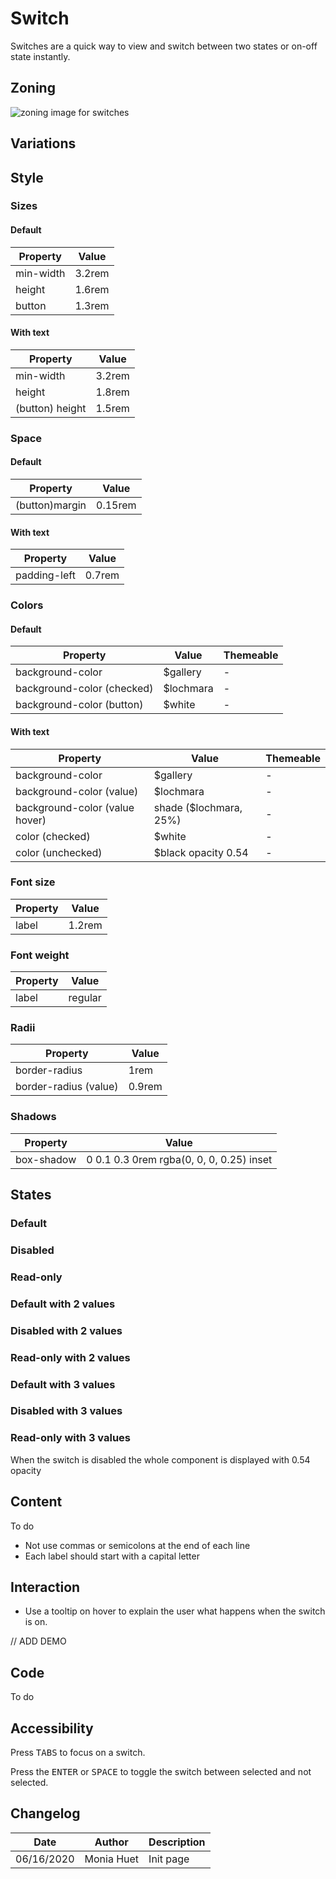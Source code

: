 
<Meta title="Components/Form/Fields/Switch"/>

# Switch

Switches are a quick way to view and switch between two states or on-off state instantly. 

## Zoning

<img src={InputZoning} alt="zoning image for switches" className="full" class="full" />

## Variations

## Style

### Sizes

#### Default

| Property                       | Value             | 
| ------------------------------ | ----------------- | 
| min-width           	         | 3.2rem            | 
| height    			    	 | 1.6rem            | 
| button		   			   	 | 1.3rem            | 

#### With text

| Property                       | Value             | 
| ------------------------------ | ----------------- | 
| min-width           	         | 3.2rem            | 
| height    			    	 | 1.8rem            | 
| (button) height		 		 | 1.5rem			 |


### Space

#### Default

| Property                       | Value             | 
| ------------------------------ | ----------------- | 
| (button)margin	             | 0.15rem           |

#### With text

| Property                       | Value             | 
| ------------------------------ | ----------------- | 
| padding-left  	             | 0.7rem            |


### Colors

#### Default

| Property                         | Value                               | Themeable				 |
| -------------------------------- | ----------------------------------- | ------------------------- |
| background-color                 | $gallery                            | -						 |
| background-color (checked)    	   | $lochmara                           | -						 |
| background-color (button)  | $white                              | -						 |


#### With text

| Property                       | Value                               | Themeable				 |
| ------------------------------ | ----------------------------------- | ----------------------- |
| background-color			     | $gallery                            | -	 					 |
| background-color (value)    	 | $lochmara                           | -						 |
| background-color (value hover) | shade ($lochmara, 25%)              | -						 |
| color	(checked)					 | $white							   | -	   					 |
| color	(unchecked)					 | $black opacity 0.54 				   | -	   					 |



### Font size

| Property                       | Value             | 
| ------------------------------ | ----------------- |
| label							 | 1.2rem 			 |

### Font weight

| Property                       | Value             | 
| ------------------------------ | ----------------- |
| label							 | regular			 |

### Radii
 
| Property                       | Value             | 
| ------------------------------ | ----------------- | 
| border-radius			         | 1rem	             |
| border-radius	(value)		     | 0.9rem	         |

### Shadows

| Property                       | Value             | 
| ------------------------------ | ----------------- | 
| box-shadow			         | 0 0.1 0.3 0rem rgba(0, 0, 0, 0.25) inset   |


## States

### Default

<Preview>
    <Story name="default">
        <Form.Switch label="Switch off" />
        <Form.Switch label="Switch on" checked />
    </Story>
</Preview>

### Disabled

<Preview>
    <Story name="disabled">
        <Form.Switch label="Disabled Switch off" disabled />
        <Form.Switch label="Disabled Switch on" checked disabled />
    </Story>
</Preview>

### Read-only

<Preview>
    <Story name="read-only">
        <Form.Switch label="Read-only Switch off" readOnly />
        <Form.Switch label="Read-only Switch on" checked readOnly />
    </Story>
</Preview>

### Default with 2 values

<Preview>
    <Story name="default with 2 values">
        <Form.Switch label="Switch on" values={['off', 'on']} value="on" />
        <Form.Switch label="Switch off" values={['basic', 'advanced']} />
    </Story>
</Preview>

### Disabled with 2 values

<Preview>
    <Story name="disabled with 2 values">
        <Form.Switch label="Switch on" values={['off', 'on']} value="on" disabled />
        <Form.Switch label="Switch off" values={['this is off', 'and of course this is on']} disabled />
    </Story>
</Preview>

### Read-only with 2 values

<Preview>
    <Story name="read-only with 2 values">
        <Form.Switch label="Switch on" values={['off', 'on']} value="on" readOnly />
        <Form.Switch label="Switch off" values={['this is off', 'and of course this is on']} readOnly />
    </Story>
</Preview>

### Default with 3 values

<Preview>
    <Story name="default with 3 values">
        <Form.Switch label="Switch one/two/three" values={['one', 'two', 'three']}  value="two"/>
        <Form.Switch label="Switch input/both/output" values={['input', 'both', 'output']} />
    </Story>
</Preview>

### Disabled with 3 values

<Preview>
    <Story name="disabled with 3 values">
        <Form.Switch label="Switch one/two/three" values={['one', 'two', 'three']}  value="two" disabled />
        <Form.Switch label="Switch input/both/output" values={['input', 'both', 'output']} disabled />
    </Story>
</Preview>

### Read-only with 3 values

<Preview>
    <Story name="read-only with 3 values">
        <Form.Switch label="Switch one/two/three" values={['one', 'two', 'three']}  value="two" readOnly />
        <Form.Switch label="Switch input/both/output" values={['input', 'both', 'output']} readOnly />
    </Story>
</Preview>

When the switch is disabled the whole component is displayed with 0.54 opacity


## Content

To do

- Not use commas or semicolons at the end of each line
- Each label should start with a capital letter

## Interaction

- Use a tooltip on hover to explain the user what happens when the switch is on.

// ADD DEMO

## Code

To do

## Accessibility

Press <kbd>TABS</kbd> to focus on a switch.

Press the <kbd>ENTER</kbd> or <kbd>SPACE</kbd> to toggle the switch between selected and not selected. 
 

## Changelog

| Date       | Author | Description |
| ---------- | ------ | ----------- |
| 06/16/2020 | Monia Huet  | Init page   |


